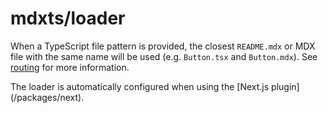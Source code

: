 # mdxts/loader

When a TypeScript file pattern is provided, the closest `README.mdx` or MDX file with the same name will be used (e.g. `Button.tsx` and `Button.mdx`). See [routing](/docs/routing) for more information.

<Note>
  The loader is automatically configured when using the [Next.js
  plugin](/packages/next).
</Note>
